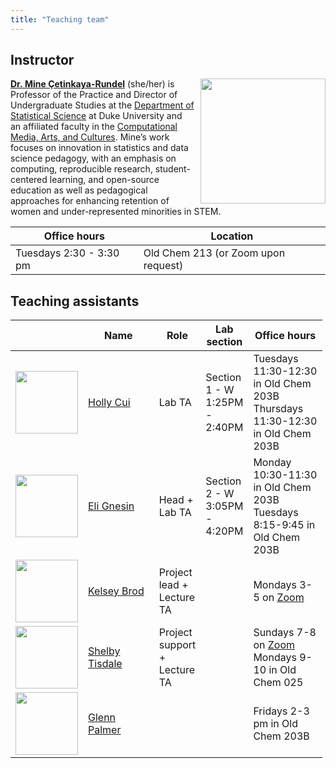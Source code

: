```yaml
---
title: "Teaching team"
---
```


## Instructor

![](images/team/mine.png){style="float:right;padding: 0 0 0 10px;" fig-alt="Headshot of Dr. Mine Çetinkaya-Rundel" width="200"}

[**Dr. Mine Çetinkaya-Rundel**](http://mine-cr.com/) (she/her) is Professor of the Practice and Director of Undergraduate Studies at the [Department of Statistical Science](https://stat.duke.edu/) at Duke University and an affiliated faculty in the [Computational Media, Arts, and Cultures](https://cmac.duke.edu/). Mine's work focuses on innovation in statistics and data science pedagogy, with an emphasis on computing, reproducible research, student-centered learning, and open-source education as well as pedagogical approaches for enhancing retention of women and under-represented minorities in STEM.

| Office hours            | Location                            |
|-------------------------|-------------------------------------|
| Tuesdays 2:30 - 3:30 pm | Old Chem 213 (or Zoom upon request) |

## Teaching assistants

+------------------------------------------+---------------------------------------------------------------+------------------------------+-------------------------------+------------------------------------------------------------+
|                                          | Name                                                          | Role                         | Lab section                   | Office hours                                               |
+==========================================+===============================================================+==============================+===============================+============================================================+
| ![](images/team/holly.png){width="100"}  | [Holly Cui](https://www.linkedin.com/in/holly-cui-4b4520236/) | Lab TA                       | Section 1 - W 1:25PM - 2:40PM | Tuesdays 11:30-12:30 in Old Chem 203B\                     |
|                                          |                                                               |                              |                               | Thursdays 11:30-12:30 in Old Chem 203B                     |
+------------------------------------------+---------------------------------------------------------------+------------------------------+-------------------------------+------------------------------------------------------------+
| ![](images/team/eli.png){width="100"}    | [Eli Gnesin](https://www.linkedin.com/in/elignesin/)          | Head + Lab TA                | Section 2 - W 3:05PM - 4:20PM | Monday 10:30-11:30 in Old Chem 203B\                       |
|                                          |                                                               |                              |                               | Tuesdays 8:15-9:45 in Old Chem 203B                        |
+------------------------------------------+---------------------------------------------------------------+------------------------------+-------------------------------+------------------------------------------------------------+
| ![](images/team/kelsey.png){width="100"} | [Kelsey Brod](https://www.kelseybrod.com/)                    | Project lead + Lecture TA    |                               | Mondays 3-5 on [Zoom](https://duke.zoom.us/j/93140556044)  |
+------------------------------------------+---------------------------------------------------------------+------------------------------+-------------------------------+------------------------------------------------------------+
| ![](images/team/shelby.png){width="100"} | [Shelby Tisdale](https://www.linkedin.com/in/shelby-tisdale/) | Project support + Lecture TA |                               | Sundays 7-8 on [Zoom](https://duke.zoom.us/j/91926689475)\ |
|                                          |                                                               |                              |                               | Mondays 9-10 in Old Chem 025                               |
+------------------------------------------+---------------------------------------------------------------+------------------------------+-------------------------------+------------------------------------------------------------+
| ![](images/team/glenn.png){width="100"}  | [Glenn Palmer](https://scholars.duke.edu/person/glenn.palmer) |                              |                               | Fridays 2-3 pm in Old Chem 203B                            |
+------------------------------------------+---------------------------------------------------------------+------------------------------+-------------------------------+------------------------------------------------------------+
